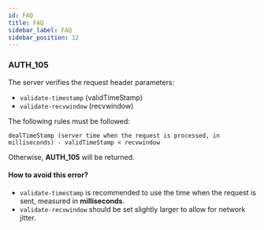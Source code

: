 ```yaml
---
id: FAQ
title: FAQ
sidebar_label: FAQ
sidebar_position: 12
---
```


### AUTH_105

The server verifies the request header parameters:

- `validate-timestamp` (validTimeStamp)
- `validate-recvwindow` (recvwindow)

The following rules must be followed:

```
dealTimeStamp (server time when the request is processed, in milliseconds) - validTimeStamp < recvwindow
```

Otherwise, **AUTH_105** will be returned.

#### How to avoid this error?

- `validate-timestamp` is recommended to use the time when the request is sent, measured in **milliseconds**.
- `validate-recvwindow` should be set slightly larger to allow for network jitter.
